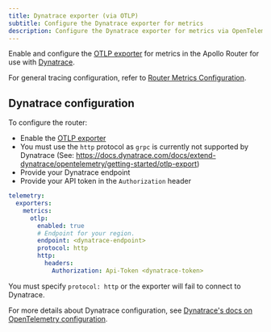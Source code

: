 ```yaml
---
title: Dynatrace exporter (via OTLP)
subtitle: Configure the Dynatrace exporter for metrics
description: Configure the Dynatrace exporter for metrics via OpenTelemetry Protocol (OTLP) in the Apollo Router.
---
```


Enable and configure the [OTLP exporter](./otlp) for metrics in the Apollo Router for use with [Dynatrace](https://dynatrace.com/).

For general tracing configuration, refer to [Router Metrics Configuration](./overview).

## Dynatrace configuration

To configure the router:

- Enable the [OTLP exporter](./otlp#configuration)
- You must use the `http` protocol as `grpc` is currently not supported by Dynatrace (See: https://docs.dynatrace.com/docs/extend-dynatrace/opentelemetry/getting-started/otlp-export)
- Provide your Dynatrace endpoint
- Provide your API token in the `Authorization` header

```yaml title="router.yaml"
telemetry:
  exporters:
    metrics:
      otlp:
        enabled: true
        # Endpoint for your region.
        endpoint: <dynatrace-endpoint>
        protocol: http
        http:
          headers:
            Authorization: Api-Token <dynatrace-token>
```

<Note>

You must specify `protocol: http` or the exporter will fail to connect to Dynatrace.

</Note>

For more details about Dynatrace configuration, see [Dynatrace's docs on OpenTelemetry configuration](https://docs.dynatrace.com/docs/extend-dynatrace/opentelemetry/getting-started/otlp-export).
